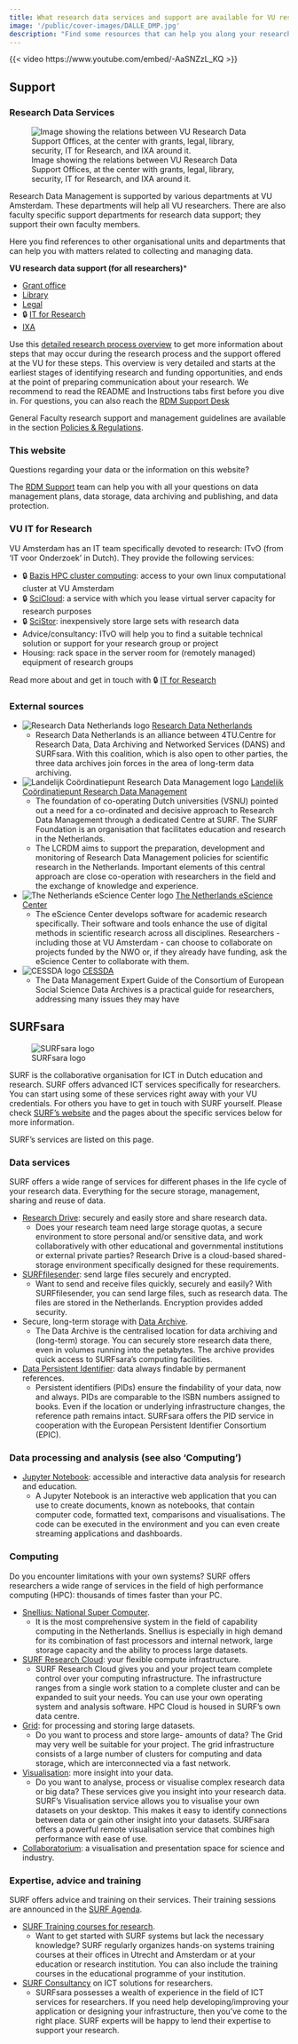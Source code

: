 ```yaml
---
title: What research data services and support are available for VU researchers?
image: '/public/cover-images/DALLE_DMP.jpg'
description: "Find some resources that can help you along your research journey."
---
```


{{< video https://www.youtube.com/embed/-AaSNZzL_KQ >}}

## Support

### Research Data Services

![Image showing the relations between VU Research Data Support Offices, at the center with grants, legal, library, security, IT for Research, and IXA around it.](../public/VU-research-data-service-offices.png)

Research Data Management is supported by various departments at VU Amsterdam. These departments will help all VU researchers. There are also faculty specific support departments for research data support; they support their own faculty members.

Here you find references to other organisational units and departments that can help you with matters related to collecting and managing data.

**VU research data support (for all researchers)***

* [Grant office](https://vu.nl/en/about-vu/more-about/vu-grants-office)
* [Library](https://vu.nl/en/about-vu/more-about/rdm-support-desk)
* [Legal](https://vu.nl/en/employee/board-and-strategy/institutional-and-legal-affairs)
* 🔒 [IT for Research](https://services.vu.nl/esc?id=emp_taxonomy_topic&topic_id=4cb138ee97fa0950e553359fe153afff)
* [IXA](https://www.ixa.nl/)

Use this [detailed research process overview](../public/Research_process_overview_v1.5.2.1_2025_03_20.xlsx) to get more information about steps that may occur during the research process and the support offered at the VU for these steps. This overview is very detailed and starts at the earliest stages of identifying research and funding opportunities, and ends at the point of preparing communication about your research. We recommend to read the README and Instructions tabs first before you dive in. For questions, you can also reach the [RDM Support Desk](mailto:rdm@vu.nl)

General Faculty research support and management guidelines are available in the section [Policies & Regulations](./plan-and-design.qmd#vu-general-policies-and-regulations).

### This website

Questions regarding your data or the information on this website?

The [RDM Support](mailto:researchdatamanagement@vu.nl?subject=RDM%20website) team can help you with all your questions on data management plans, data storage, data archiving and publishing, and data protection.

### VU IT for Research

VU Amsterdam has an IT team specifically devoted to research: ITvO (from 'IT voor Onderzoek' in Dutch). They provide the following services:

* 🔒 [Bazis HPC cluster computing](https://services.vu.nl/esc?id=kb_article&sysparm_article=KB0012830): access to your own linux computational cluster at VU Amsterdam
* 🔒 [SciCloud](https://services.vu.nl/esc?id=emp_taxonomy_topic&topic_id=d80aee1f97cf09d0e553359fe153afd7): a service with which you lease virtual server capacity for research purposes
* 🔒 [SciStor](https://services.vu.nl/esc?id=emp_taxonomy_topic&topic_id=86ad5a5f978f09d0e553359fe153afb3): inexpensively store large sets with research data
* Advice/consultancy: ITvO will help you to find a suitable technical solution or support for your research group or project
* Housing: rack space in the server room for (remotely managed) equipment of research groups

Read more about and get in touch with 🔒 [IT for Research](https://services.vu.nl/esc?id=emp_taxonomy_topic&topic_id=4cb138ee97fa0950e553359fe153afff)

### External sources

* ![Research Data Netherlands logo](../public/logo-rdnl.png) [Research Data Netherlands](https://www.researchdata.nl/)
  * Research Data Netherlands is an alliance between 4TU.Centre for Research Data, Data Archiving and Networked Services (DANS) and SURFsara. With this coalition, which is also open to other parties, the three data archives join forces in the area of long-term data archiving.
* ![Landelijk Coördinatiepunt Research Data Management logo](../public/lcrdm.gif) [Landelijk Coördinatiepunt Research Data Management](https://lcrdm.nl/?page_id=218)
  * The foundation of co-operating Dutch universities (VSNU) pointed out a need for a co-ordinated and decisive approach to Research Data Management through a dedicated Centre at SURF. The SURF Foundation is an organisation that facilitates education and research in the Netherlands.  
  * The LCRDM aims to support the preparation, development and monitoring of Research Data Management policies for scientific research in the Netherlands. Important elements of this central approach are close co-operation with researchers in the field and the exchange of knowledge and experience.
* ![The Netherlands eScience Center logo](https://www.esciencecenter.nl/wp-content/themes/raadhuis/dist/assets/img/favicons/favicon-32x32.png) [The Netherlands eScience Center](https://www.esciencecenter.nl/)
  * The eScience Center develops software for academic research specifically. Their software and tools enhance the use of digital methods in scientific research across all disciplines. Researchers - including those at VU Amsterdam - can choose to collaborate on projects funded by the NWO or, if they already have funding, ask the eScience Center to collaborate with them.
* ![CESSDA logo](https://dmeg.cessda.eu/) [CESSDA](https://www.cessda.eu/Training/Training-Resources/Library/Data-Management-Expert-Guide)
  * The Data Management Expert Guide of the Consortium of European Social Science Data Archives is a practical guide for researchers, addressing many issues they may have

## SURFsara

![SURFsara logo](../public/surf_sara.png)

SURF is the collaborative organisation for ICT in Dutch education and research. SURF offers advanced ICT services specifically for researchers. You can start using some of these services right away with your VU credentials. For others you have to get in touch with SURF yourself. Please check [SURF's website](https://www.surf.nl/en) and the pages about the specific services below for more information.

SURF's services are listed on this page.

### Data services

SURF offers a wide range of services for different phases in the life cycle of your research data. Everything for the secure storage, management, sharing and reuse of data.

* [Research Drive](https://www.surf.nl/en/research-drive-securely-and-easily-store-and-share-research-data): securely and easily store and share research data.
  * Does your research team need large storage quotas, a secure environment to store personal and/or sensitive data, and work collaboratively with other educational and governmental institutions or external private parties? Research Drive is a cloud-based shared-storage environment specifically designed for these requirements.
* [SURFfilesender](https://www.surf.nl/en/surffilesender-send-large-files-securely-and-encrypted): send large files securely and encrypted.
  * Want to send and receive files quickly, securely and easily? With SURFfilesender, you can send large files, such as research data. The files are stored in the Netherlands. Encryption provides added security.
* Secure, long-term storage with [Data Archive](https://www.surf.nl/en/services-and-products/data-archive/index.html).
  * The Data Archive is the centralised location for data archiving and (long-term) storage. You can securely store research data there, even in volumes running into the petabytes. The archive provides quick access to SURFsara's computing facilities.
* [Data Persistent Identifier](https://www.surf.nl/en/services-and-products/data-persistent-identifier/index.html): data always findable by permanent references.
  * Persistent identifiers (PIDs) ensure the findability of your data, now and always. PIDs are comparable to the ISBN numbers assigned to books. Even if the location or underlying infrastructure changes, the reference path remains intact. SURFsara offers the PID service in cooperation with the European Persistent Identifier Consortium (EPIC).

### Data processing and analysis (see also 'Computing')

* [Jupyter Notebook](https://www.surf.nl/en/jupyter-notebook-accessible-and-interactive-data-analysis-for-research-and-education): accessible and interactive data analysis for research and education.
  * A Jupyter Notebook is an interactive web application that you can use to create documents, known as notebooks, that contain computer code, formatted text, comparisons and visualisations. The code can be executed in the environment and you can even create streaming applications and dashboards.

### Computing

Do you encounter limitations with your own systems? SURF offers researchers a wide range of services in the field of high performance computing (HPC): thousands of times faster than your PC.

* [Snellius: National Super Computer](https://www.surf.nl/en/services/snellius-the-national-supercomputer).
  * It is the most comprehensive system in the field of capability computing in the Netherlands. Snellius is especially in high demand for its combination of fast processors and internal network, large storage capacity and the ability to process large datasets.
* [SURF Research Cloud](../topics/researchcloud.qmd): your flexible compute infrastructure.
  * SURF Research Cloud gives you and your project team complete control over your computing infrastructure. The infrastructure ranges from a single work station to a complete cluster and can be expanded to suit your needs. You can use your own operating system and analysis software. HPC Cloud is housed in SURF's own data centre.
* [Grid](https://www.surf.nl/en/services-and-products/grid/index.html): for processing and storing large datasets.
  * Do you want to process and store large- amounts of data? The Grid may very well be suitable for your project. The grid infrastructure consists of a large number of clusters for computing and data storage, which are interconnected via a fast network.
* [Visualisation](https://www.surf.nl/en/services-and-products/visualisation/index.html): more insight into your data.
  * Do you want to analyse, process or visualise complex research data or big data? These services give you insight into your research data. SURF's Visualisation service allows you to visualise your own datasets on your desktop. This makes it easy to identify connections between data or gain other insight into your datasets. SURFsara offers a powerful remote visualisation service that combines high performance with ease of use.
* [Collaboratorium](https://userinfo.surfsara.nl/systems/collaboratorium): a visualisation and presentation space for science and industry.

### Expertise, advice and training

SURF offers advice and training on their services. Their training sessions are announced in the [SURF Agenda](https://www.surf.nl/en/agenda/research-and-ict).

* [SURF Training courses for research](https://www.surf.nl/en/training-courses-for-research).
  * Want to get started with SURF systems but lack the necessary knowledge? SURF regularly organizes hands-on systems training courses at their offices in Utrecht and Amsterdam or at your education or research institution. You can also include the training courses in the educational programme of your institution.
* [SURF Consultancy](https://www.surf.nl/en/services-and-products/consultancy/index.html) on ICT solutions for researchers.
  * SURFsara possesses a wealth of experience in the field of ICT services for researchers. If you need help developing/improving your application or designing your infrastructure, then you've come to the right place. SURF experts will be happy to lend their expertise to support your research.
